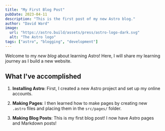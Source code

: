 ```yaml
---
title: "My First Blog Post"
pubDate: 2023-04-11
description: "This is the first post of my new Astro blog."
author: "David Ward"
image:
  url: "https://astro.build/assets/press/astro-logo-dark.svg"
  alt: "The Astro logo"
tags: ["astro", "blogging", "development"]
---
```


Welcome to my _new blog_ about learning Astro! Here, I will share my learning journey as I build a new website.

## What I've accomplished

1. **Installing Astro**: First, I created a new Astro project and set up my online accounts.

2. **Making Pages**: I then learned how to make pages by creating new `.astro` files and placing them in the `src/pages/` folder.

3. **Making Blog Posts**: This is my first blog post! I now have Astro pages and Markdown posts!
